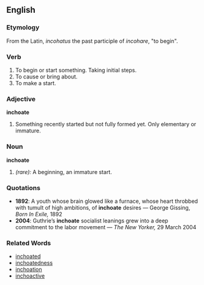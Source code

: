 ==English==

===Etymology===
From the Latin, ''incohatus'' the past participle of ''incohare'', "to begin". 

===Verb===
{{en-infl-reg-other-e|inchoat|e}}
# To begin or start something.  Taking initial steps.
# To cause or bring about.
# To make a start.

===Adjective===
'''inchoate'''
# Something recently started but not fully formed yet.  Only elementary or immature. 

===Noun===
'''inchoate'''
# ''(rare):'' A beginning, an immature start.

===Quotations===
*'''1892''': A youth whose brain glowed like a furnace, whose heart throbbed with tumult of high ambitions, of '''inchoate''' desires &mdash; George Gissing, ''Born In Exile,'' 1892
*'''2004''': Guthrie’s '''inchoate''' socialist leanings grew into a deep commitment to the labor movement &mdash; ''The New Yorker,'' 29 March 2004

===Related Words===
*[[inchoated]]
*[[inchoatedness]]
*[[inchoation]]
*[[inchoactive]]